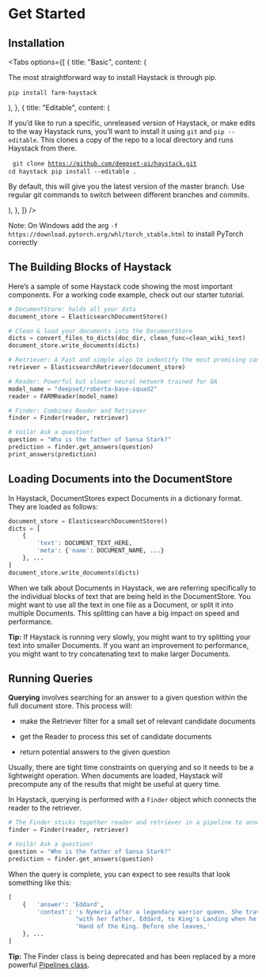 # Get Started

## Installation

<Tabs
  options={[
    {
      title: "Basic",
      content: (
        <div>
          <p>
            The most straightforward way to install Haystack is through pip.
          </p>
          <pre>
            <code>pip install farm-haystack</code>
          </pre>
        </div>
      ),
    },
    {
      title: "Editable",
      content: (
        <div>
          <p>
            If you’d like to run a specific, unreleased version of Haystack, or
            make edits to the way Haystack runs, you’ll want to install it using
            `git` and `pip --editable`. This clones a copy of the repo to a
            local directory and runs Haystack from there.
          </p>
          <pre>
            <code>git clone https://github.com/deepset-ai/haystack.git</code>
            <code>cd haystack</code>
            <code>pip install --editable .</code>
          </pre>
          <p>
            By default, this will give you the latest version of the master
            branch. Use regular git commands to switch between different
            branches and commits.
          </p>
        </div>
      ),
    },
  ]}
/>

Note: On Windows add the arg `-f https://download.pytorch.org/whl/torch_stable.html` to install PyTorch correctly

<div style={{ marginBottom: "3rem" }} />

<!-- _comment: !! Have a tab for docker!! -->
<!-- -comment: !! Have a hello world example!! -->

## The Building Blocks of Haystack

Here’s a sample of some Haystack code showing the most important components.
For a working code example, check out our starter tutorial.

<!-- _comment: !!link!! -->

```python
# DocumentStore: holds all your data
document_store = ElasticsearchDocumentStore()

# Clean & load your documents into the DocumentStore
dicts = convert_files_to_dicts(doc_dir, clean_func=clean_wiki_text)
document_store.write_documents(dicts)

# Retriever: A Fast and simple algo to indentify the most promising candidate documents
retriever = ElasticsearchRetriever(document_store)

# Reader: Powerful but slower neural network trained for QA
model_name = "deepset/roberta-base-squad2"
reader = FARMReader(model_name)

# Finder: Combines Reader and Retriever
finder = Finder(reader, retriever)

# Voilà! Ask a question!
question = "Who is the father of Sansa Stark?"
prediction = finder.get_answers(question)
print_answers(prediction)
```

<div style={{ marginBottom: "3rem" }} />

## Loading Documents into the DocumentStore

In Haystack, DocumentStores expect Documents in a dictionary format. They are loaded as follows:

```python
document_store = ElasticsearchDocumentStore()
dicts = [
    {
        'text': DOCUMENT_TEXT_HERE,
        'meta': {'name': DOCUMENT_NAME, ...}
    }, ...
]
document_store.write_documents(dicts)
```

When we talk about Documents in Haystack, we are referring specifically to the individual blocks of text that are being held in the DocumentStore.
You might want to use all the text in one file as a Document, or split it into multiple Documents.
This splitting can have a big impact on speed and performance.

<div className="max-w-xl bg-yellow-light-theme border-l-8 border-yellow-dark-theme p-6 my-4 rounded-md dark:bg-yellow-900">

**Tip:** If Haystack is running very slowly, you might want to try splitting your text into smaller Documents.
If you want an improvement to performance, you might want to try concatenating text to make larger Documents.

</div>

<div style={{ marginBottom: "3rem" }} />

## Running Queries

**Querying** involves searching for an answer to a given question within the full document store.
This process will:

- make the Retriever filter for a small set of relevant candidate documents

- get the Reader to process this set of candidate documents

- return potential answers to the given question

Usually, there are tight time constraints on querying and so it needs to be a lightweight operation.
When documents are loaded, Haystack will precompute any of the results that might be useful at query time.

In Haystack, querying is performed with a `Finder` object which connects the reader to the retriever.

```python
# The Finder sticks together reader and retriever in a pipeline to answer our questions.
finder = Finder(reader, retriever)

# Voilà! Ask a question!
question = "Who is the father of Sansa Stark?"
prediction = finder.get_answers(question)
```

When the query is complete, you can expect to see results that look something like this:

```python
[
    {   'answer': 'Eddard',
        'context': 's Nymeria after a legendary warrior queen. She travels '
                   "with her father, Eddard, to King's Landing when he is made "
                   'Hand of the King. Before she leaves,'
    }, ...
]
```

<div className="max-w-xl bg-yellow-light-theme border-l-8 border-yellow-dark-theme p-6 my-4 rounded-md  dark:bg-yellow-900">

**Tip:** The Finder class is being deprecated and has been replaced by a more powerful [Pipelines class](/docs/pipelinesmd).

</div>
